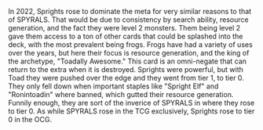 In 2022, Sprights rose to dominate the meta for very similar reasons
to that of SPYRALS. That would be due to consistency by search ability,
resource generation, and the fact they were level 2 monsters. Them being level 2
gave them access to a ton of other cards that could be splashed into the deck,
with the most prevalent being frogs. Frogs have had a variety of uses over the
years, but here their focus is resource generation, and the king of the
archetype, "Toadally Awesome." This card is an omni-negate that can return
to the extra when it is destroyed. Sprights were powerful, but with
Toad they were pushed over the edge and they went from tier 1, to 
tier 0. They only fell down when important staples like "Spright Elf"
and "Ronintoadin" where banned, which gutted their resource generation.
Funnily enough, they are sort of the inverice of SPYRALS in where they
rose to tier 0. As while SPYRALS rose in the TCG exclusively, Sprights
rose to tier 0 in the OCG.